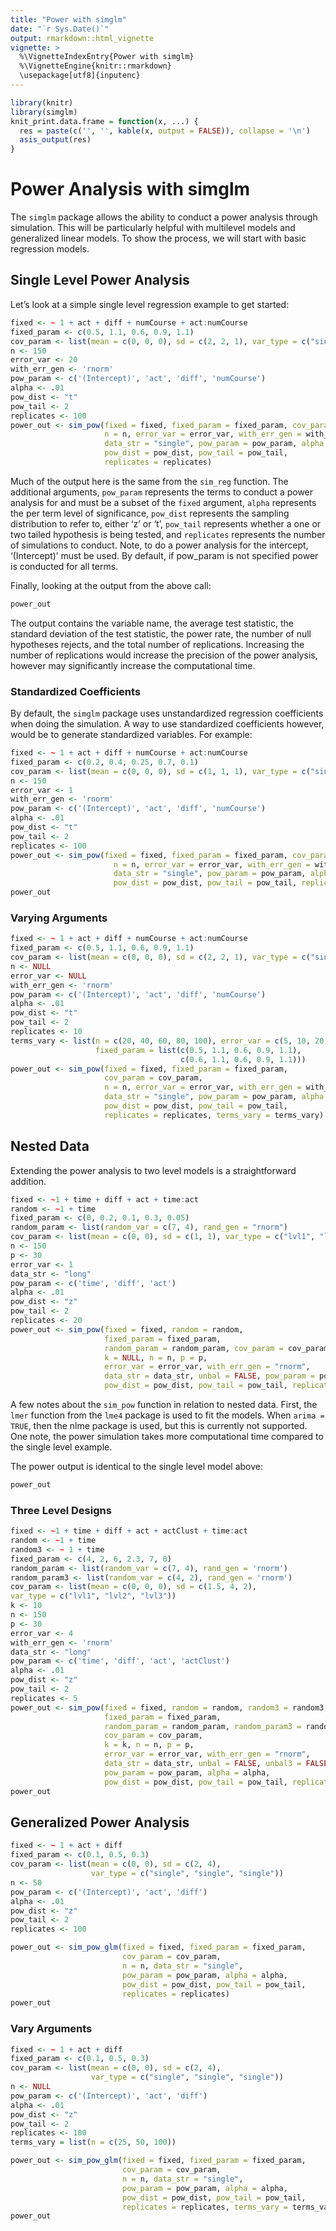 ```yaml
---
title: "Power with simglm"
date: "`r Sys.Date()`"
output: rmarkdown::html_vignette
vignette: >
  %\VignetteIndexEntry{Power with simglm}
  %\VignetteEngine{knitr::rmarkdown}
  \usepackage[utf8]{inputenc}
---
```

```r
library(knitr)
library(simglm)
knit_print.data.frame = function(x, ...) {
  res = paste(c('', '', kable(x, output = FALSE)), collapse = '\n')
  asis_output(res)
}
```
# Power Analysis with simglm

The `simglm` package allows the ability to conduct a power analysis through simulation. This will be particularly helpful with multilevel models and generalized linear models. To show the process, we will start with basic regression models.

## Single Level Power Analysis
Let's look at a simple single level regression example to get started:

```r
fixed <- ~ 1 + act + diff + numCourse + act:numCourse
fixed_param <- c(0.5, 1.1, 0.6, 0.9, 1.1)
cov_param <- list(mean = c(0, 0, 0), sd = c(2, 2, 1), var_type = c("single", "single", "single"))
n <- 150
error_var <- 20
with_err_gen <- 'rnorm'
pow_param <- c('(Intercept)', 'act', 'diff', 'numCourse')
alpha <- .01
pow_dist <- "t"
pow_tail <- 2
replicates <- 100
power_out <- sim_pow(fixed = fixed, fixed_param = fixed_param, cov_param = cov_param,
                     n = n, error_var = error_var, with_err_gen = with_err_gen, 
                     data_str = "single", pow_param = pow_param, alpha = alpha,
                     pow_dist = pow_dist, pow_tail = pow_tail, 
                     replicates = replicates)
```

Much of the output here is the same from the `sim_reg` function. The additional arguments, `pow_param` represents the terms to conduct a power analysis for and must be a subset of the `fixed` argument, `alpha` represents the per term level of significance, `pow_dist` represents the sampling distribution to refer to, either 'z' or 't', `pow_tail` represents whether a one or two tailed hypothesis is being tested, and `replicates` represents the number of simulations to conduct. Note, to do a power analysis for the intercept, '(Intercept)' must be used. By default, if pow_param is not specified power is conducted for all terms. 

Finally, looking at the output from the above call:
```r
power_out
```

The output contains the variable name, the average test statistic, the standard deviation of the test statistic, the power rate, the number of null hypotheses rejects, and the total number of replications. Increasing the number of replications would increase the precision of the power analysis, however may significantly increase the computational time.

### Standardized Coefficients
By default, the `simglm` package uses unstandardized regression coefficients when doing the simulation. A way to use standardized coefficients however, would be to generate standardized variables. For example:
```r
fixed <- ~ 1 + act + diff + numCourse + act:numCourse
fixed_param <- c(0.2, 0.4, 0.25, 0.7, 0.1)
cov_param <- list(mean = c(0, 0, 0), sd = c(1, 1, 1), var_type = c("single", "single", "single"))
n <- 150
error_var <- 1
with_err_gen <- 'rnorm'
pow_param <- c('(Intercept)', 'act', 'diff', 'numCourse')
alpha <- .01
pow_dist <- "t"
pow_tail <- 2
replicates <- 100
power_out <- sim_pow(fixed = fixed, fixed_param = fixed_param, cov_param = cov_param,
                       n = n, error_var = error_var, with_err_gen = with_err_gen, 
                       data_str = "single", pow_param = pow_param, alpha = alpha,
                       pow_dist = pow_dist, pow_tail = pow_tail, replicates = replicates)
power_out
```

### Varying Arguments
```r
fixed <- ~ 1 + act + diff + numCourse + act:numCourse
fixed_param <- c(0.5, 1.1, 0.6, 0.9, 1.1)
cov_param <- list(mean = c(0, 0, 0), sd = c(2, 2, 1), var_type = c("single", "single", "single"))
n <- NULL
error_var <- NULL
with_err_gen <- 'rnorm'
pow_param <- c('(Intercept)', 'act', 'diff', 'numCourse')
alpha <- .01
pow_dist <- "t"
pow_tail <- 2
replicates <- 10
terms_vary <- list(n = c(20, 40, 60, 80, 100), error_var = c(5, 10, 20),
                   fixed_param = list(c(0.5, 1.1, 0.6, 0.9, 1.1), 
                                      c(0.6, 1.1, 0.6, 0.9, 1.1)))
power_out <- sim_pow(fixed = fixed, fixed_param = fixed_param, 
                     cov_param = cov_param,
                     n = n, error_var = error_var, with_err_gen = with_err_gen, 
                     data_str = "single", pow_param = pow_param, alpha = alpha,
                     pow_dist = pow_dist, pow_tail = pow_tail, 
                     replicates = replicates, terms_vary = terms_vary)
```

## Nested Data
Extending the power analysis to two level models is a straightforward addition. 
```r
fixed <- ~1 + time + diff + act + time:act
random <- ~1 + time
fixed_param <- c(0, 0.2, 0.1, 0.3, 0.05)
random_param <- list(random_var = c(7, 4), rand_gen = "rnorm")
cov_param <- list(mean = c(0, 0), sd = c(1, 1), var_type = c("lvl1", "lvl2"))
n <- 150
p <- 30
error_var <- 1
data_str <- "long"
pow_param <- c('time', 'diff', 'act')
alpha <- .01
pow_dist <- "z"
pow_tail <- 2
replicates <- 20
power_out <- sim_pow(fixed = fixed, random = random, 
                     fixed_param = fixed_param, 
                     random_param = random_param, cov_param = cov_param, 
                     k = NULL, n = n, p = p,
                     error_var = error_var, with_err_gen = "rnorm",
                     data_str = data_str, unbal = FALSE, pow_param = pow_param, alpha = alpha,
                     pow_dist = pow_dist, pow_tail = pow_tail, replicates = replicates)
```

A few notes about the `sim_pow` function in relation to nested data. First, the `lmer` function from the `lme4` package is used to fit the models. When `arima = TRUE`, then the nlme package is used, but this is currently not supported. One note, the power simulation takes more computational time compared to the single level example.

The power output is identical to the single level model above:
```r
power_out
```

### Three Level Designs
```r
fixed <- ~1 + time + diff + act + actClust + time:act
random <- ~1 + time 
random3 <- ~ 1 + time
fixed_param <- c(4, 2, 6, 2.3, 7, 0)
random_param <- list(random_var = c(7, 4), rand_gen = 'rnorm')
random_param3 <- list(random_var = c(4, 2), rand_gen = 'rnorm')
cov_param <- list(mean = c(0, 0, 0), sd = c(1.5, 4, 2), 
var_type = c("lvl1", "lvl2", "lvl3"))
k <- 10
n <- 150
p <- 30
error_var <- 4
with_err_gen <- 'rnorm'
data_str <- "long"
pow_param <- c('time', 'diff', 'act', 'actClust')
alpha <- .01
pow_dist <- "z"
pow_tail <- 2
replicates <- 5
power_out <- sim_pow(fixed = fixed, random = random, random3 = random3,
                     fixed_param = fixed_param, 
                     random_param = random_param, random_param3 = random_param3, 
                     cov_param = cov_param, 
                     k = k, n = n, p = p,
                     error_var = error_var, with_err_gen = "rnorm",
                     data_str = data_str, unbal = FALSE, unbal3 = FALSE, 
                     pow_param = pow_param, alpha = alpha,
                     pow_dist = pow_dist, pow_tail = pow_tail, replicates = replicates)
power_out
```

## Generalized Power Analysis
```r
fixed <- ~ 1 + act + diff
fixed_param <- c(0.1, 0.5, 0.3)
cov_param <- list(mean = c(0, 0), sd = c(2, 4), 
                  var_type = c("single", "single", "single"))
n <- 50
pow_param <- c('(Intercept)', 'act', 'diff')
alpha <- .01
pow_dist <- "z"
pow_tail <- 2
replicates <- 100

power_out <- sim_pow_glm(fixed = fixed, fixed_param = fixed_param, 
                         cov_param = cov_param, 
                         n = n, data_str = "single", 
                         pow_param = pow_param, alpha = alpha,
                         pow_dist = pow_dist, pow_tail = pow_tail, 
                         replicates = replicates)
power_out
```

### Vary Arguments
```r
fixed <- ~ 1 + act + diff
fixed_param <- c(0.1, 0.5, 0.3)
cov_param <- list(mean = c(0, 0), sd = c(2, 4), 
                  var_type = c("single", "single", "single"))
n <- NULL
pow_param <- c('(Intercept)', 'act', 'diff')
alpha <- .01
pow_dist <- "z"
pow_tail <- 2
replicates <- 100
terms_vary = list(n = c(25, 50, 100))

power_out <- sim_pow_glm(fixed = fixed, fixed_param = fixed_param, 
                         cov_param = cov_param, 
                         n = n, data_str = "single", 
                         pow_param = pow_param, alpha = alpha,
                         pow_dist = pow_dist, pow_tail = pow_tail, 
                         replicates = replicates, terms_vary = terms_vary)
power_out
```

